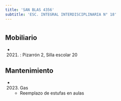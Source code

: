 ```yaml
---
title: 'SAN BLAS 4356'
subtitle: 'ESC. INTEGRAL INTERDISCIPLINARIA N° 18'
---
```


#


## Mobiliario

*  (2021) : Pizarrón 2, Silla escolar 20 





## Mantenimiento

*  (2023) Gas 
    + Reemplazo de estufas en aulas



